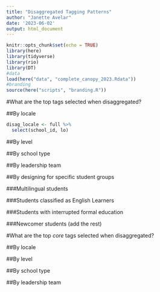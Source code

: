 ```yaml
---
title: "Disaggregated Tagging Patterns"
author: "Janette Avelar"
date: '2023-06-02'
output: html_document
---
```


```r
knitr::opts_chunk$set(echo = TRUE)
library(here)
library(tidyverse)
library(rio)
library(DT)
#data
load(here("data", "complete_canopy_2023.Rdata"))
#branding
source(here("scripts", "branding.R"))
```

#What are the top tags selected when disaggregated?

##By locale

```r
disag_locale <- full %>% 
  select(school_id, lo)
```


##By level

##By school type

##By leadership team

##By designing for specific student groups

###Multilingual students

###Students classified as English Learners

###Students with interrupted formal education

###Newcomer students
 (add the rest)

#What are the top *core* tags selected when disaggregated?

##By locale

##By level

##By school type

##By leadership team